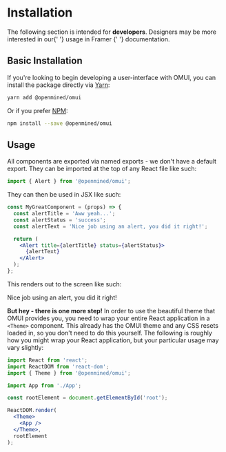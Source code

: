 

<Meta title="Introduction/Installation" />

# Installation

<Theme>
  <AlertBox title="Heads up!" mb={10}>
    The following section is intended for <b>developers</b>. Designers may be
    more interested in our{' '}
    <Link onClick={linkTo('introduction-usage-in-framer--page')}>
      usage in Framer
    </Link>{' '}
    documentation.
  </AlertBox>
</Theme>

## Basic Installation

If you're looking to begin developing a user-interface with OMUI, you can install the package directly via [Yarn](https://yarnpkg.com/):

```bash
yarn add @openmined/omui
```

Or if you prefer [NPM](https://npmjs.com):

```bash
npm install --save @openmined/omui
```

## Usage

All components are exported via named exports - we don't have a default export. They can be imported at the top of any React file like such:

```javascript
import { Alert } from '@openmined/omui';
```

They can then be used in JSX like such:

```jsx
const MyGreatComponent = (props) => {
  const alertTitle = 'Aww yeah...';
  const alertStatus = 'success';
  const alertText = 'Nice job using an alert, you did it right!';

  return (
    <Alert title={alertTitle} status={alertStatus}>
      {alertText}
    </Alert>
  );
};
```

This renders out to the screen like such:

<Theme>
  <Alert title="Aww yeah..." status="success" mb={10}>
    Nice job using an alert, you did it right!
  </Alert>
</Theme>

**But hey - there is one more step!** In order to use the beautiful theme that OMUI provides you, you need to wrap your entire React application in a `<Theme>` component. This already has the OMUI theme and any CSS resets loaded in, so you don't need to do this yourself. The following is roughly how you might wrap your React application, but your particular usage may vary slightly:

```jsx
import React from 'react';
import ReactDOM from 'react-dom';
import { Theme } from '@openmined/omui';

import App from './App';

const rootElement = document.getElementById('root');

ReactDOM.render(
  <Theme>
    <App />
  </Theme>,
  rootElement
);
```
